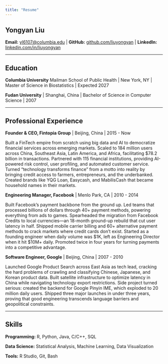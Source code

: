```yaml
---
title: "Resume"
---
```


## Yongyan Liu

**Email:** [yl6107@columbia.edu](mailto:yl6107@columbia.edu) | **GitHub:** [github.com/liuyongyan](https://github.com/liuyongyan) | **LinkedIn:** [linkedin.com/in/liuyongyan](https://www.linkedin.com/in/liuyongyan)

---

## Education

**Columbia University** Mailman School of Public Health | New York, NY |
Master of Science in Biostatistics | Expected 2027

**Fudan University** | Shanghai, China |
Bachelor of Science in Computer Science | 2007

---

## Professional Experience

**Founder & CEO, Fintopia Group** | Beijing, China | 2015 - Now

Built a FinTech empire from scratch using big data and AI to democratize financial services across emerging markets. Scaled to 184 million users across China, Southeast Asia, Latin America, and Africa, facilitating $78.2 billion in transactions. Partnered with 115 financial institutions, providing AI-powered risk control, user profiling, and automated customer service. Turned "technology transforms finance" from a motto into reality by bringing credit access to farmers, entrepreneurs, and the underbanked. Created brands like YQG Loan, Easycash, and MabilisCash that became household names in their markets.

**Engineering Manager, Facebook** | Menlo Park, CA | 2010 - 2014

Built Facebook's payment backbone from the ground up. Led teams that processed billions of dollars through 40+ payment methods, powering everything from ads to games. Spearheaded the migration from Facebook Credits to local currencies—an 18-month ground-up rebuild that cut user latency in half. Shipped mobile carrier billing and 60+ alternative payment methods to crack markets where credit cards don't exist. Started as a founding engineer when daily volume was $1K, left as Engineering Director when it hit $10M+ daily. Promoted twice in four years for turning payments into a competitive advantage.

**Software Engineer, Google** | Beijing, China | 2007 - 2010

Launched Google Product Search across East Asia as tech lead, cracking the hard problems of crawling and classifying Chinese, Japanese, and Korean product data. Built satellite infrastructure to optimize latency in China while navigating technology export restrictions. Side project turned serious: created the backend for Google Pinyin IME, which exploded to 20 million daily users. Shipped three major launches in under three years, proving that good engineering transcends language barriers and geopolitical constraints.

---

## Skills

**Programming:** R, Python, Java, C/C++, SQL

**Data Science:** Statistical Analysis, Machine Learning, Data Visualization

**Tools:** R Studio, Git, Bash
